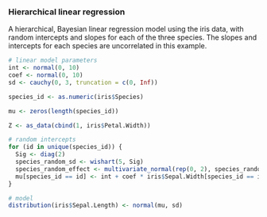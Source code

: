 ### Hierarchical linear regression

A hierarchical, Bayesian linear regression model using the iris data, with random intercepts and slopes for each of the three species.
The slopes and intercepts for each species are uncorrelated in this example.

```r
# linear model parameters
int <- normal(0, 10)
coef <- normal(0, 10)
sd <- cauchy(0, 3, truncation = c(0, Inf))

species_id <- as.numeric(iris$Species)

mu <- zeros(length(species_id))

Z <- as_data(cbind(1, iris$Petal.Width))

# random intercepts
for (id in unique(species_id)) {
  Sig <- diag(2)
  species_random_sd <- wishart(5, Sig)
  species_random_effect <- multivariate_normal(rep(0, 2), species_random_sd)
  mu[species_id == id] <- int + coef * iris$Sepal.Width[species_id == id] + Z[species_id == id,] %*% t(species_random_effect)
}

# model
distribution(iris$Sepal.Length) <- normal(mu, sd)
```
